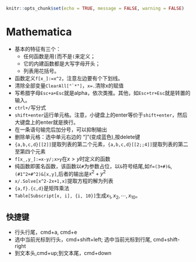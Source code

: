 ```r
knitr::opts_chunk$set(echo = TRUE, message = FALSE, warning = FALSE)
```
# Mathematica {#Mathematica}


- 基本的特征有三个：
    - 任何函数是用`[`而不是`(`来定义；
    - 它的内建函数都是大写字母开头；
    - 列表用花括号。
- 函数定义`f[x_]:=x^2`，注意左边要有个下划线。
- 清除全部变量``ClearAll["`*"]``，`x=.`清除x的赋值
- 写希腊字母`Esc+a+Esc`就是alpha，依次类推。其他，如`Esc+tr+Esc`就是转置的输入。
- `ctrl+/`写分式
- `shift+enter`运行单元格。注意，小键盘上的enter等价于`shift+enter`，然后大键盘上的enter就是换行。
- 在一条语句输完后加分号，可以抑制输出
- 删除单元格：选中单元右边的 "]"(变成蓝色),按delete键
- `{a,b,c,d}[[2]]`提取列表的第二个元素，`{a,b,c,d}[[2;;4]]`提取列表的第二至第四个元素
- `f[x_,y_]:=x-y/;x>y`在$x>y$时定义的函数
- 纯函数即匿名函数，该函数以`#`为参数占位，以`&`符号结尾,如`f=(3+#)&`,`(#1^2+#^2)&[x,y]`,后者的输出是$x^2+y^2$
- `x/.Solve[x^2-2x+1,x]`提取方程的解为列表
- `{a,f}.{c,d}`是矩阵乘法
- `Table[Subscript[x, i], {i, 10}]`生成$x_1,x_2,\cdots,x_{10}$。

## 快捷键

- 行头行尾，cmd+a, cmd+e
- 选中当前光标到行头，cmd+shift+left; 选中当前光标到行尾, cmd+shift-right
- 到文本头,cmd+up;到文本尾，cmd+down